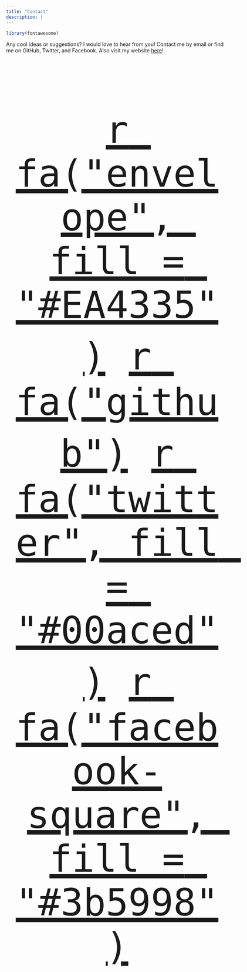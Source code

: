 ```yaml
---
title: "Contact"
description: |
---
```


<!-- Webpage style -->
<style>
d-article a {
    color: #2780e3 !important;
    border-bottom: none !important;
}

d-article a:hover {
    color: #2780e3 !important;
    border-bottom: 2px solid !important;
}

div.icon {
    font-size: 120px; 
    display: inline-block;
    display: -moz-inline-box;
    zoom: 1;
    width: 100%;
    text-align: center;
}

div.icon a:hover {
    border-bottom: none !important;
}

d-title {
    margin-left: -10%;
}

d-article {
    margin-left: -10%;
}

p {
    width: 120%;
}

</style>


<!-- Start of the article -->
```r
library(fontawesome)
```

Any cool ideas or suggestions? I would love to hear from you! Contact me by email or find me on GitHub, Twitter, and Facebook. Also visit my website [here](https://genchanghsu.github.io/){target="_blank"}!

<div style="height: 1em;"></div>

<div class="icon">
<a href="mailto:genchanghsu@gmail.com" target="_blank">`r fa("envelope", fill = "#EA4335")`</a>
<span style = "margin-left: 5%;">[`r fa("github")`](https://github.com/GenChangHSU){target="_blank"}</span>
<span style = "margin-left: 5%;">[`r fa("twitter", fill = "#00aced")`](https://twitter.com/GenChangHSU){target="_blank"}</span>
<span style = "margin-left: 5%;">[`r fa("facebook-square", fill = "#3b5998")`](https://www.facebook.com/GenChangHSU/){target="_blank"}</span>
</div>




